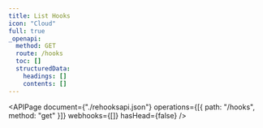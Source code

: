 ```yaml
---
title: List Hooks
icon: "Cloud"
full: true
_openapi:
  method: GET
  route: /hooks
  toc: []
  structuredData:
    headings: []
    contents: []
---
```


<APIPage
  document={"./rehooksapi.json"}
  operations={[{ path: "/hooks", method: "get" }]}
  webhooks={[]}
  hasHead={false}
/>
